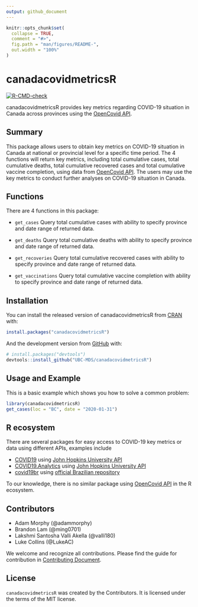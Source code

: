 ```yaml
---
output: github_document
---
```


<!-- README.md is generated from README.Rmd. Please edit that file -->

```r
knitr::opts_chunk$set(
  collapse = TRUE,
  comment = "#>",
  fig.path = "man/figures/README-",
  out.width = "100%"
)
```

# canadacovidmetricsR

<!-- badges: start -->

[![R-CMD-check](https://github.com/UBC-MDS/canadacovidmetricsR/workflows/R-CMD-check/badge.svg)](https://github.com/UBC-MDS/canadacovidmetricsR/actions)
<!-- badges: end -->

canadacovidmetricsR provides key metrics regarding COVID-19 situation in Canada across provinces using the [OpenCovid API](https://opencovid.ca/api/).

## Summary

This package allows users to obtain key metrics on COVID-19 situation in Canada at national or provincial level for a specific time period. The 4 functions will return key metrics, including total cumulative cases, total cumulative deaths, total cumulative recovered cases and total cumulative vaccine completion, using data from [OpenCovid API](https://opencovid.ca/api/). The users may use the key metrics to conduct further analyses on COVID-19 situation in Canada.

## Functions

There are 4 functions in this package:

-   `get_cases` Query total cumulative cases with ability to specify province and date range of returned data.

-   `get_deaths` Query total cumulative deaths with ability to specify province and date range of returned data.

-   `get_recoveries` Query total cumulative recovered cases with ability to specify province and date range of returned data.

-   `get_vaccinations` Query total cumulative vaccine completion with ability to specify province and date range of returned data.

## Installation

You can install the released version of canadacovidmetricsR from [CRAN](https://CRAN.R-project.org) with:

``` r
install.packages("canadacovidmetricsR")
```

And the development version from [GitHub](https://github.com/) with:

``` r
# install.packages("devtools")
devtools::install_github("UBC-MDS/canadacovidmetricsR")
```

## Usage and Example

This is a basic example which shows you how to solve a common problem:

```r
library(canadacovidmetricsR)
get_cases(loc = "BC", date = "2020-01-31")
```

## R ecosystem

There are several packages for easy access to COVID-19 key metrics or data using different APIs, examples include

-   [COVID19](https://cran.r-project.org/web/packages/COVID19/index.html) using [John Hopkins University API](https://coronavirus.jhu.edu/about/)
-   [COVID19.Analytics](https://cran.r-project.org/web/packages/covid19.analytics/) using [John Hopkins University API](https://coronavirus.jhu.edu/about/)
-   [covid19br](https://cran.r-project.org/web/packages/covid19br/index.html) using [official Brazilian repository](https://covid.saude.gov.br/)

To our knowledge, there is no similar package using [OpenCovid API](https://opencovid.ca/api/) in the R ecosystem.

## Contributors

-   Adam Morphy (\@adammorphy)
-   Brandon Lam (\@ming0701)
-   Lakshmi Santosha Valli Akella (\@valli180)
-   Luke Collins (\@LukeAC)

We welcome and recognize all contributions. Please find the guide for contribution in [Contributing Document](https://github.com/UBC-MDS/canadacovidmetricsR/blob/main/CONTRIBUTING.md).

## License

`canadacovidmetricsR` was created by the Contributors. It is licensed under the terms of the MIT license.
